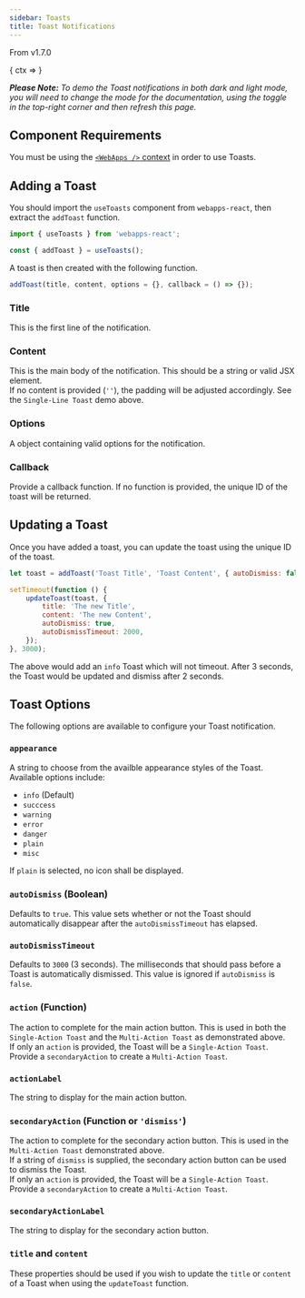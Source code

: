 ```yaml
---
sidebar: Toasts
title: Toast Notifications
---
```


<Badge color="indigo-500 dark:bg-indigo-600" pill className="mx-auto mb-4">From v1.7.0</Badge>

<WebAppsDocs>
    <WebAppsComponent noDarkSwitch>
        <WebAppsDocsContext.Consumer> 
            { 
                ctx => <Toasts UI={ctx.UI} />
            }
        </WebAppsDocsContext.Consumer>
    </WebAppsComponent>
</WebAppsDocs>

_**Please Note:** To demo the Toast notifications in both dark and light mode, you will need to change the mode for the documentation, using the toggle in the top-right corner and then refresh this page._

## Component Requirements
You must be using the [`<WebApps />` context](/developers/react-components/webapps-context) in order to use Toasts.

## Adding a Toast
You should import the `useToasts` component from `webapps-react`, then extract the `addToast` function.

```jsx
import { useToasts } from 'webapps-react';

const { addToast } = useToasts();
```

A toast is then created with the following function.
```jsx
addToast(title, content, options = {}, callback = () => {});
```

### Title
This is the first line of the notification.

### Content
This is the main body of the notification. This should be a string or valid JSX element.<br />
If no content is provided (`''`), the padding will be adjusted accordingly. See the `Single-Line Toast` demo above.

### Options
A object containing valid options for the notification.

### Callback
Provide a callback function. If no function is provided, the unique ID of the toast will be returned.

## Updating a Toast
Once you have added a toast, you can update the toast using the unique ID of the toast.
```jsx
let toast = addToast('Toast Title', 'Toast Content', { autoDismiss: false });

setTimeout(function () {
    updateToast(toast, {
        title: 'The new Title',
        content: 'The new Content',
        autoDismiss: true,
        autoDismissTimeout: 2000,
    });
}, 3000);
```
The above would add an `info` Toast which will not timeout. After 3 seconds, the Toast would be updated and dismiss after 2 seconds.

## Toast Options
The following options are available to configure your Toast notification.

### `appearance`
A string to choose from the availble appearance styles of the Toast.<br />
Available options include:

- `info` (Default)
- `succcess`
- `warning`
- `error`
- `danger`
- `plain`
- `misc`

If `plain` is selected, no icon shall be displayed.

### `autoDismiss` (Boolean)
Defaults to `true`. This value sets whether or not the Toast should automatically disappear after the `autoDismissTimeout` has elapsed.

### `autoDismissTimeout`
Defaults to `3000` (3 seconds). The milliseconds that should pass before a Toast is automatically dismissed. This value is ignored if `autoDismiss` is `false`.

### `action` (Function)
The action to complete for the main action button. This is used in both the `Single-Action Toast` and the `Multi-Action Toast` as demonstrated above.<br />
If only an `action` is provided, the Toast will be a `Single-Action Toast`. Provide a `secondaryAction` to create a `Multi-Action Toast`.

### `actionLabel`
The string to display for the main action button.

### `secondaryAction` (Function **or** `'dismiss'`)
The action to complete for the secondary action button. This is used in the `Multi-Action Toast` demonstrated above.<br />
If a string of `dismiss` is supplied, the secondary action button can be used to dismiss the Toast.<br />
If only an `action` is provided, the Toast will be a `Single-Action Toast`. Provide a `secondaryAction` to create a `Multi-Action Toast`.

### `secondaryActionLabel`
The string to display for the secondary action button.


### `title` and `content`
These properties should be used if you wish to update the `title` or `content` of a Toast when using the `updateToast` function.